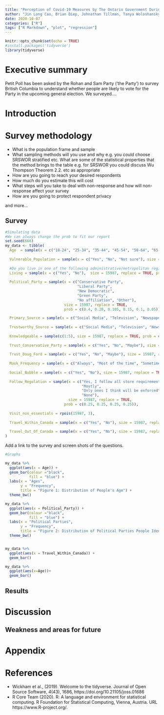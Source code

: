 ```yaml
---
title: "Perception of Covid-19 Measures by The Ontario Government During the Second Wave"
author: "Jin Long Cao, Brian Diep, Johnathan Tillman, Tanya Woloshansky"
date: 2020-10-07
categories: ["R"]
tags: ["R Markdown", "plot", "regression"]
---
```


```r
knitr::opts_chunk$set(echo = TRUE)
#install.packages('tidyverse')
library(tidyverse)
```

# Executive summary

Petit Poll has been asked by the Rohan and Sam Party ('the Party') to survey British Columbia to understand whether people are likely to vote for the Party in the upcoming general election. We surveyed....

# Introduction


# Survey methodology 

- What is the population frame and sample
- What sampling methods will you use and why e.g. you could choose SRSWOR stratified etc. What are some of the statistical properties that the method brings to the table e.g. for SRSWOR you could discuss Wu Thompson Theorem 2.2. etc as appropriate
- How are you going to reach your desired respondents
- How much do you estimate this will cost
- What steps will you take to deal with non-response and how will non-response affect your survey
- How are you going to protect respondent privacy


and more...

## Survey
```r
#Simulating data
#We can always change the prob to fit our report
set.seed(666)
my_data <- tibble(
  Age  = sample(x = c("18-24", "25-34", "35-44", "45-54", "50-64", "65-74", "75-100"), size = 15987, replace = TRUE, prob = c(0.2, 0.225, 0.15, 0.20, .105, 0.07, 0.05)),
  
  Vulnerable_Population = sample(x = c("Yes", "No", "Not sure"), size = 15987, replace = TRUE, prob = c(0.2, 0.7, 0.1)),
  
  #Do you live in one of the following administrative/metropolitan regions
  Living = sample(x = c("Yes", "No"),  size = 15987, replace = TRUE, prob = c(0.8, 0.2)),
  
  Political_Party = sample(x = c("Conservative Party",
                                 "Liberal Party",
                                 "New Democratic",
                                 "Green Party",
                                 "No affiliation", "Other"),
                           size = 15987, replace = TRUE, 
                           prob = c(0.4, 0.20, 0.105, 0.15, 0.1, 0.05)),

  Primary_Source = sample(x = c("Social Media", "Television", "Newspapers", "Personal Research on the Internet", "Family and Friends", "Other"), size = 15987, replace = TRUE, prob = c(0.3, 0.15, 0.2, 0.05, 0.25, 0.05)),
  
  Trustworthy_Source = sample(x = c("Social Media", "Television", "Newspapers", "Personal Research on the Internet", "Family and Friends", "Other"), size = 15987, replace = TRUE, prob = c(0.3, 0.15, 0.2, 0.05, 0.25, 0.05)),
  
  Knowledgeable = sample(c(1:5), size = 15987, replace = TRUE, prob = c(0.25, 0.15, 0.1, 0.2, 0.3)),
  
  Trust_Conservative_Party = sample(x = c("Yes", "No", "Maybe"), size = 15987, replace = TRUE, prob = c(0.6, 0.3, 0.1)),
  
  Trust_Doug_Ford = sample(x = c("Yes", "No", "Maybe"), size = 15987, replace = TRUE, prob = c(0.5, 0.4, 0.1)),
  
  Mask_Frequency = sample(x = c("Always", "Most of the time", "Sometimes", "Rarely", "Never"), size = 15987, replace = TRUE, prob = c(0.25, 0.3, 0.2, 0.15, 0.1)),
  
  Social_Bubble = sample(x = c("Yes", "No"), size = 15987, replace = TRUE, prob = c(0.7066, 0.2934)),
  
  Follow_Regulation = sample(x = c("Yes, I follow all store requirements",
                                   "Mostly",
                                   "Only ones I think will be enforced",
                                   "None"),
                             size = 15987, replace = TRUE, 
                           prob = c(0.25, 0.25, 0.25, 0.25)),
  
  Visit_non_essentials = rpois(15987, 3),
  
  Travel_Within_Canada = sample(x = c("Yes", "No"), size = 15987, replace = TRUE, prob = c(0.8674, 0.1326)), 
  
  Travel_Out_Of_Canada = sample(x = c("Yes", "No"), size = 15987, replace = TRUE, prob = c(0.98743, 0.01257))
)
```

Add a link to the survey and screen shots of the questions.

```r
#Graphs

my_data %>% 
  ggplot(aes(x = Age)) +
  geom_bar(colour ="black",
           fill = "blue") +
  labs(x = "Ages",
       y = "Frequency",
       title = "Figure 1: Distribution of People's Age") +
  theme_bw()

my_data %>% 
  ggplot(aes(x = Political_Party)) +
  geom_bar(colour ="black",
           fill = "blue") +
  labs(x = "Political Parties",
       y = "Frequency",
       title = "Figure 2: Distribution of Political Parties People Idenify With") +
  theme_bw()


my_data %>% 
  ggplot(aes(x = Travel_Within_Canada)) +
  geom_bar()

my_data %>% 
  ggplot(aes(x=Age))+
  geom_bar()

```



## Results


# Discussion 

## Weakness and areas for future


# Appendix


# References

- Wickham et al., (2019). Welcome to the tidyverse. Journal of Open
  Source Software, 4(43), 1686, https://doi.org/10.21105/joss.01686
- R Core Team (2020). R: A language and environment for statistical
  computing. R Foundation for Statistical Computing, Vienna, Austria.
  URL https://www.R-project.org/.
